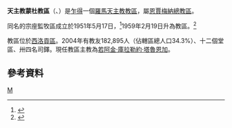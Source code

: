 {{Infobox Roman Catholic diocese
|Roman Catholic Diocese of = 天主教薩爾教區
|Latin name of diocese = Dioecesis Munduensis
|image = Mappa diocesi Moundou.png
|caption = 教區範圍
|location = [[乍得|乍得]]
|territory =[[西洛貢區|西洛貢區]]
|population =182,895
|rite = 拉丁禮
|patron = 
|province = 恩賈梅納
|established = 1951年
|cathedral = [[聖心主教座堂_(蒙杜)|聖心主教座堂]]
|副主教座堂 =
|leadership = 主教
|website =
|教宗 = 
|metropolitan = 若阿金‧庫拉勒約‧塔魯恩加
|ordinary = 
|coadjutor bishop =
|emeritus = 
}}

'''天主教蒙杜教區'''（{{lang-la|Dioecesis Munduensis}}、{{lang-fr|Diocèse de Moundou}}）是[[乍得|乍得]]一個[[羅馬天主教|羅馬天主教]][[教區|教區]]，屬[[天主教恩賈梅納總教區|恩賈梅納總教區]]。

同名的宗座監牧區成立於1951年5月17日，<ref>{{cite journal
|journal=[[宗座公報|宗座公報]]
|publisher=梵蒂岡出版社
|date=1951年
|volume=43
|title=''Christianae fidei''
|page=656
|url=http://www.vatican.va/archive/aas/documents/AAS%2043%20%5B1951%5D%20-%20ocr.pdf
|access-date=2013-07-03
|archive-date=2012-08-09
|archive-url=https://www.webcitation.org/69mL2255U?url=http://www.vatican.va/archive/aas/documents/AAS%2043%20%5B1951%5D%20-%20ocr.pdf
|dead-url=no
}}</ref>1959年2月19日升為教區。<ref>{{Cite web |url=http://www.vatican.va/holy_father/john_xxiii/apost_constitutions/1959/documents/hf_j-xxiii_apc_19590219_munduensis_lt.html |title=升為教區的宗座憲令 |access-date=2013-07-03 |archive-date=2013-03-03 |archive-url=https://web.archive.org/web/20130303011444/http://www.vatican.va/holy_father/john_xxiii/apost_constitutions/1959/documents/hf_j-xxiii_apc_19590219_munduensis_lt.html |dead-url=no }}</ref>

教區位於[[西洛貢區|西洛貢區]]。2004年有教友182,895人（佔轄區總人口34.3%）、十二個堂區、卅四名司鐸。現任教區主教為[[若阿金‧庫拉勒約‧塔魯恩加|若阿金‧庫拉勒約‧塔魯恩加]]。

==參考資料==
{{reflist}}
{{乍得天主教教區}}

[[Category:乍得天主教教區|M]]